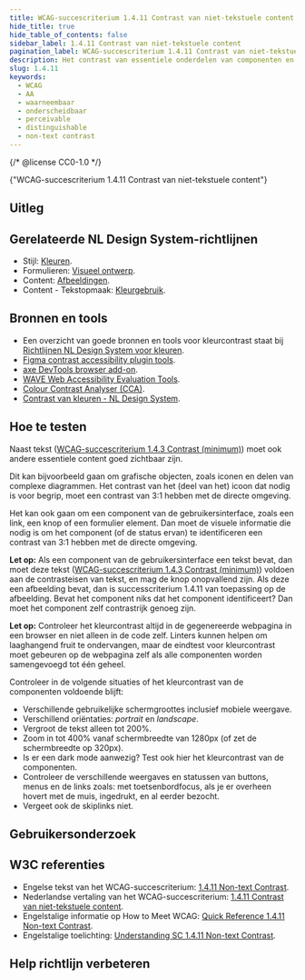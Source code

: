 ```yaml
---
title: WCAG-succescriterium 1.4.11 Contrast van niet-tekstuele content
hide_title: true
hide_table_of_contents: false
sidebar_label: 1.4.11 Contrast van niet-tekstuele content
pagination_label: WCAG-succescriterium 1.4.11 Contrast van niet-tekstuele content
description: Het contrast van essentiele onderdelen van componenten en de directe omgeving moet sterk genoeg zijn, zodat de onderdelen herkenbaar zijn.
slug: 1.4.11
keywords:
  - WCAG
  - AA
  - waarneembaar
  - onderscheidbaar
  - perceivable
  - distinguishable
  - non-text contrast
---
```


{/* @license CC0-1.0 */}


<WcagHeadingGroup level={1} conformanceLevel="Niveau AA">
  {"WCAG-succescriterium 1.4.11 Contrast van niet-tekstuele content"}
</WcagHeadingGroup>

## Uitleg

<Summary />

## Gerelateerde NL Design System-richtlijnen

- Stijl: [Kleuren](/richtlijnen/stijl/iconen).
- Formulieren: [Visueel ontwerp](/richtlijnen/formulieren/visueel-ontwerp).
- Content: [Afbeeldingen](/richtlijnen/content/afbeeldingen).
- Content - Tekstopmaak: [Kleurgebruik](/richtlijnen/content/tekstopmaak/kleurgebruik).

## Bronnen en tools

- Een overzicht van goede bronnen en tools voor kleurcontrast staat bij [Richtlijnen NL Design System voor kleuren](/richtlijnen/stijl/kleuren/).
- [Figma contrast accessibility plugin tools](https://www.figma.com/community/accessibility/contrast).
- [axe DevTools browser add-on](https://www.deque.com/axe/browser-extensions/).
- [WAVE Web Accessibility Evaluation Tools](https://wave.webaim.org/).
- [Colour Contrast Analyser (CCA)](https://www.tpgi.com/color-contrast-checker/).
- [Contrast van kleuren - NL Design System](https://nldesignsystem.nl/contrast/).

## Hoe te testen

Naast tekst ([WCAG-succescriterium 1.4.3 Contrast (minimum)](/wcag/1.4.3)) moet ook andere essentiele content goed zichtbaar zijn.

Dit kan bijvoorbeeld gaan om grafische objecten, zoals iconen en delen van complexe diagrammen. Het contrast van het (deel van het) icoon dat nodig is voor begrip, moet een contrast van 3:1 hebben met de directe omgeving.

Het kan ook gaan om een component van de gebruikersinterface, zoals een link, een knop of een formulier element. Dan moet de visuele informatie die nodig is om het component (of de status ervan) te identificeren een contrast van 3:1 hebben met de directe omgeving.

**Let op:** Als een component van de gebruikersinterface een tekst bevat, dan moet deze tekst ([WCAG-succescriterium 1.4.3 Contrast (minimum)](/wcag/1.4.3)) voldoen aan de contrasteisen van tekst, en mag de knop onopvallend zijn. Als deze een afbeelding bevat, dan is successcriterium 1.4.11 van toepassing op de afbeelding. Bevat het component niks dat het component identificeert? Dan moet het component zelf contrastrijk genoeg zijn.

**Let op:** Controleer het kleurcontrast altijd in de gegenereerde webpagina in een browser en niet alleen in de code zelf. Linters kunnen helpen om laaghangend fruit te ondervangen, maar de eindtest voor kleurcontrast moet gebeuren op de webpagina zelf als alle componenten worden samengevoegd tot één geheel.

Controleer in de volgende situaties of het kleurcontrast van de componenten voldoende blijft:

- Verschillende gebruikelijke schermgroottes inclusief mobiele weergave.
- Verschillend oriëntaties: _portrait_ en _landscape_.
- Vergroot de tekst alleen tot 200%.
- Zoom in tot 400% vanaf schermbreedte van 1280px (of zet de schermbreedte op 320px).
- Is er een dark mode aanwezig? Test ook hier het kleurcontrast van de componenten.
- Controleer de verschillende weergaves en statussen van buttons, menus en de links zoals: met toetsenbordfocus, als je er overheen hovert met de muis, ingedrukt, en al eerder bezocht.
- Vergeet ook de skiplinks niet.

## Gebruikersonderzoek

<CTAGebruikersonderzoek />

## W3C referenties

- Engelse tekst van het WCAG-succescriterium: [<span lang="en">1.4.11 Non-text Contrast</span>](https://www.w3.org/TR/WCAG22/#non-text-contrast).
- Nederlandse vertaling van het WCAG-succescriterium: [1.4.11 Contrast van niet-tekstuele content](https://www.w3.org/Translations/WCAG22-nl/#non-text-contrast).
- Engelstalige informatie op <span lang="en">How to Meet WCAG</span>: [<span lang="en">Quick Reference 1.4.11 Non-text Contrast</span>](https://www.w3.org/WAI/WCAG22/quickref/#non-text-contrast).
- Engelstalige toelichting: [<span lang="en">Understanding SC 1.4.11 Non-text Contrast</span>](https://www.w3.org/WAI/WCAG22/Understanding/non-text-contrast.html).

<SpotlightSection>
  <Markdown omitH1 headinglevel={3}>
    <Disclaimer />
  </Markdown>
</SpotlightSection>

## Help richtlijn verbeteren

<Markdown omitH1 headinglevel={3}>
  <WCAGFooterInfo />
</Markdown>
